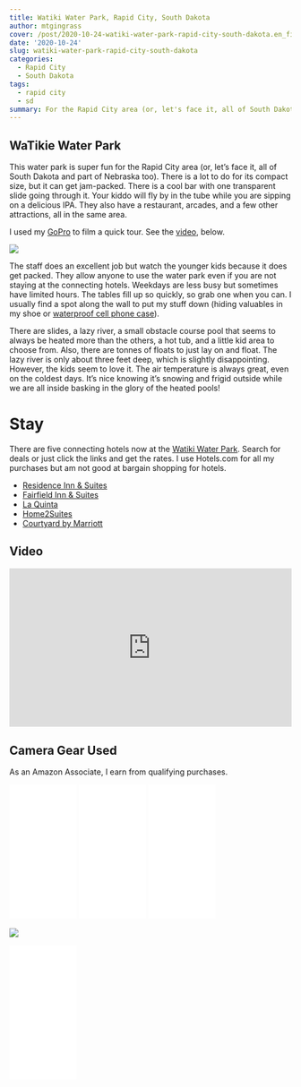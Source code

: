 ```yaml
---
title: Watiki Water Park, Rapid City, South Dakota
author: mtgingrass
cover: /post/2020-10-24-watiki-water-park-rapid-city-south-dakota.en_files/watikie.jpg
date: '2020-10-24'
slug: watiki-water-park-rapid-city-south-dakota
categories:
  - Rapid City
  - South Dakota
tags:
  - rapid city
  - sd
summary: For the Rapid City area (or, let's face it, all of South Dakota and part of Nebraska, too), this water park is super fun. Despite its compact size, there is a lot to do, but it can get jam-packed. There is a cool bar with one transparent water slide going through it.
---
```

## WaTikie Water Park

This water park is super fun for the Rapid City area (or, let's face it, all of South Dakota and part of Nebraska too). There is a lot to do for its compact size, but it can get jam-packed. There is a cool bar with one transparent slide going through it. Your kiddo will fly by in the tube while you are sipping on a delicious IPA. They also have a restaurant, arcades, and a few other attractions, all in the same area.

I used my [GoPro](https://amzn.to/3JLRdgN)  to film a quick tour. See the [video](https://www.youtube.com/watch?v=-EgmwEbeoFs&feature=emb_imp_woyt), below.

![](/post/2020-10-24-watiki-water-park-rapid-city-south-dakota.en_files/Screen Shot 2022-08-12 at 3.48.53 PM.png)

The staff does an excellent job but watch the younger kids because it does get packed. They allow anyone to use the water park even if you are not staying at the connecting hotels. Weekdays are less busy but sometimes have limited hours. The tables fill up so quickly, so grab one when you can. I usually find a spot along the wall to put my stuff down (hiding valuables in my shoe or [waterproof cell phone case](https://amzn.to/3dtCNWo)).

There are slides, a lazy river, a small obstacle course pool that seems to always be heated more than the others, a hot tub, and a little kid area to choose from. Also, there are tonnes of floats to just lay on and float. The lazy river is only about three feet deep, which is slightly disappointing. However, the kids seem to love it. The air temperature is always great, even on the coldest days. It's nice knowing it's snowing and frigid outside while we are all inside basking in the glory of the heated pools!

# Stay

There are five connecting hotels now at the [Watiki Water Park](https://www.watikiwaterpark.com). Search for deals or just click the links and get the rates. I use Hotels.com for all my purchases but am not good at bargain shopping for hotels.

* [Residence Inn & Suites](https://www.watikiwaterpark.com/stay/residence-inn-suites/)
* [Fairfield Inn & Suites](https://www.watikiwaterpark.com/stay/fairfield-by-marriott/)
* [La Quinta](https://www.watikiwaterpark.com/stay/la-quinta-by-wyndham/)
* [Home2Suites](https://www.watikiwaterpark.com/stay/home2-suites/)
* [Courtyard by Marriott](https://www.watikiwaterpark.com/stay/courtyard/)


## Video

<style>.embed-container { position: relative; padding-bottom: 56.25%; height: 0; overflow: hidden; max-width: 100%; } .embed-container iframe, .embed-container object, .embed-container embed { position: absolute; top: 0; left: 0; width: 100%; height: 100%; }</style><div class='embed-container'><iframe src='https://www.youtube.com/embed//-EgmwEbeoFs' frameborder='0' allowfullscreen></iframe></div>


## Camera Gear Used

As an Amazon Associate, I earn from qualifying purchases.

<iframe style="width:120px;height:240px;" marginwidth="0" marginheight="0" scrolling="no" frameborder="0" src="//ws-na.amazon-adsystem.com/widgets/q?ServiceVersion=20070822&OneJS=1&Operation=GetAdHtml&MarketPlace=US&source=ac&ref=qf_sp_asin_til&ad_type=product_link&tracking_id=hatro-20&marketplace=amazon&region=US&placement=B07GDGZCCH&asins=B07GDGZCCH&linkId=21ac19b3aebd88af568926848ed0e44e&show_border=true&link_opens_in_new_window=true&price_color=333333&title_color=0066c0&bg_color=ffffff">
    </iframe>
    
<iframe style="width:120px;height:240px;" marginwidth="0" marginheight="0" scrolling="no" frameborder="0" src="//ws-na.amazon-adsystem.com/widgets/q?ServiceVersion=20070822&OneJS=1&Operation=GetAdHtml&MarketPlace=US&source=ac&ref=qf_sp_asin_til&ad_type=product_link&tracking_id=hatro-20&marketplace=amazon&region=US&placement=B07GD1HX7H&asins=B07GD1HX7H&linkId=d540f63169cf5579fe6cf0fe3ad80081&show_border=true&link_opens_in_new_window=true&price_color=333333&title_color=0066c0&bg_color=ffffff">
    </iframe>
    
<iframe style="width:120px;height:240px;" marginwidth="0" marginheight="0" scrolling="no" frameborder="0" src="//ws-na.amazon-adsystem.com/widgets/q?ServiceVersion=20070822&OneJS=1&Operation=GetAdHtml&MarketPlace=US&source=ac&ref=qf_sp_asin_til&ad_type=product_link&tracking_id=hatro-20&marketplace=amazon&region=US&placement=B07FCR3316&asins=B07FCR3316&linkId=966152948273f58ed1640fff2edc1aa0&show_border=true&link_opens_in_new_window=true&price_color=333333&title_color=0066c0&bg_color=ffffff">
    </iframe>
    
<a href="https://www.amazon.com/FYY-Electronic-Organizer-Accessories-Waterproof/dp/B0924H4XB9?content-id=amzn1.sym.5ddee050-56b5-4bf4-9386-6ef622079f4c%3Aamzn1.sym.5ddee050-56b5-4bf4-9386-6ef622079f4c&crid=129J61RN4UZI4&cv_ct_cx=hotel%2Baccessories%2Bfor%2Btravelers&keywords=hotel%2Baccessories%2Bfor%2Btravelers&pd_rd_i=B0924H4XB9&pd_rd_r=4b47d170-da22-40ee-969b-2a96e7c253cd&pd_rd_w=MXS0d&pd_rd_wg=y0cSD&pf_rd_p=5ddee050-56b5-4bf4-9386-6ef622079f4c&pf_rd_r=YSQ2YSZ7ARVV4JX33GRT&qid=1660583160&sprefix=hotel%2Bacce%2Caps%2C283&sr=1-1-c944532c-3909-4a2a-84a2-570d2ee3cd13&th=1&linkCode=li2&tag=kit-my_streaming-20&linkId=9f629d1e2ea604e05d8bde683e8255d2&language=en_US&ref_=as_li_ss_il" target="_blank"><img border="0" src="//ws-na.amazon-adsystem.com/widgets/q?_encoding=UTF8&ASIN=B0924H4XB9&Format=_SL160_&ID=AsinImage&MarketPlace=US&ServiceVersion=20070822&WS=1&tag=kit-my_streaming-20&language=en_US" ></a><img src="https://ir-na.amazon-adsystem.com/e/ir?t=kit-my_streaming-20&language=en_US&l=li2&o=1&a=B0924H4XB9" width="1" height="1" border="0" alt="" style="border:none !important; margin:0px !important;" />

<iframe sandbox="allow-popups allow-scripts allow-modals allow-forms allow-same-origin" style="width:120px;height:240px;" marginwidth="0" marginheight="0" scrolling="no" frameborder="0" src="//ws-na.amazon-adsystem.com/widgets/q?ServiceVersion=20070822&OneJS=1&Operation=GetAdHtml&MarketPlace=US&source=ss&ref=as_ss_li_til&ad_type=product_link&tracking_id=kit-my_streaming-20&language=en_US&marketplace=amazon&region=US&placement=B09P51NYV2&asins=B09P51NYV2&linkId=c62f666b43744552a82587e6ea38bd97&show_border=true&link_opens_in_new_window=true"></iframe>

